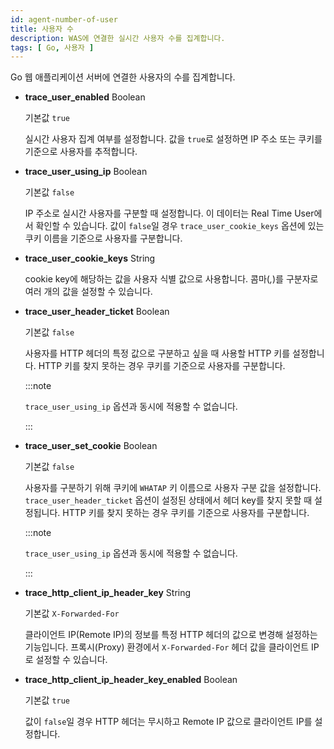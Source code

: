 ```yaml
---
id: agent-number-of-user
title: 사용자 수
description: WAS에 연결한 실시간 사용자 수를 집계합니다.
tags: [ Go, 사용자 ]
---
```


Go 웹 애플리케이션 서버에 연결한 사용자의 수를 집계합니다.

* **trace_user_enabled** <span class='type'>Boolean</span>

  기본값 `true`

  실시간 사용자 집계 여부를 설정합니다. 값을 `true`로 설정하면 IP 주소 또는 쿠키를 기준으로 사용자를 추적합니다. 

* **trace_user_using_ip** <span class='type'>Boolean</span>

  기본값 `false`

  IP 주소로 실시간 사용자를 구분할 때 설정합니다. 이 데이터는 Real Time User에서 확인할 수 있습니다. 값이 `false`일 경우 `trace_user_cookie_keys` 옵션에 있는 쿠키 이름을 기준으로 사용자를 구분합니다.

* **trace_user_cookie_keys** <span class='type'>String</span>

  cookie key에 해당하는 값을 사용자 식별 값으로 사용합니다.  콤마(*,*)를 구분자로 여러 개의 값을 설정할 수 있습니다.

* **trace_user_header_ticket** <span class='type'>Boolean</span>

  기본값 `false`

  사용자를 HTTP 헤더의 특정 값으로 구분하고 싶을 때 사용할 HTTP 키를 설정합니다. HTTP 키를 찾지 못하는 경우 쿠키를 기준으로 사용자를 구분합니다.

  :::note

  `trace_user_using_ip` 옵션과 동시에 적용할 수 없습니다. 

  :::

* **trace_user_set_cookie** <span class='type'>Boolean</span>

  기본값 `false`

  사용자를 구분하기 위해 쿠키에 `WHATAP` 키 이름으로 사용자 구분 값을 설정합니다. `trace_user_header_ticket` 옵션이 설정된 상태에서 헤더 key를 찾지 못할 때 설정됩니다. HTTP 키를 찾지 못하는 경우 쿠키를 기준으로 사용자를 구분합니다. 

  :::note

  `trace_user_using_ip` 옵션과 동시에 적용할 수 없습니다. 

  :::

* **trace_http_client_ip_header_key** <span class='type'>String</span>

  기본값 `X-Forwarded-For`

  클라이언트 IP(Remote IP)의 정보를 특정 HTTP 헤더의 값으로 변경해 설정하는 기능입니다. 프록시(Proxy) 환경에서 `X-Forwarded-For` 헤더 값을 클라이언트 IP로 설정할 수 있습니다.

* **trace_http_client_ip_header_key_enabled** <span class='type'>Boolean</span>

  기본값 `true`

  값이 `false`일 경우 HTTP 헤더는 무시하고 Remote IP 값으로 클라이언트 IP를 설정합니다.
